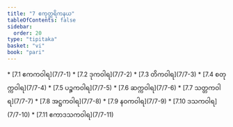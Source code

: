 ```yaml
---
title: "7 ဧကုတ္တရိကနယ"
tableOfContents: false
sidebar:
  order: 20
type: "tipitaka"
basket: "vi"
book: "pari"
---
```



<DynamicBreadcrumb />



<TableOfContents book="pari" section="7">
* [7.1 ဧကကဝါရ](7/7-1)
* [7.2 ဒုကဝါရ](7/7-2)
* [7.3 တိကဝါရ](7/7-3)
* [7.4 စတုက္ကဝါရ](7/7-4)
* [7.5 ပဉ္စကဝါရ](7/7-5)
* [7.6 ဆက္ကဝါရ](7/7-6)
* [7.7 သတ္တကဝါရ](7/7-7)
* [7.8 အဋ္ဌကဝါရ](7/7-8)
* [7.9 နဝကဝါရ](7/7-9)
* [7.10 ဒသကဝါရ](7/7-10)
* [7.11 ဧကာဒသကဝါရ](7/7-11)
</TableOfContents>